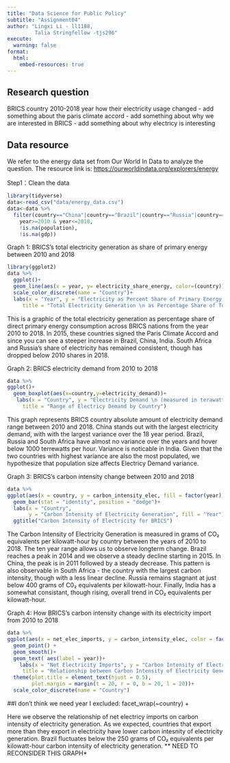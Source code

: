 ```yaml
---
title: "Data Science for Public Policy"
subtitle: "Assignment04"
author: "Lingxi Li - ll1188,
         Talia Stringfellow -tjs296"
execute:
  warning: false
format:
  html:
    embed-resources: true
---
```


## Research question

BRICS country
2010-2018 year
how their electricity usage changed
- add something about the paris climate accord
- add something about why we are interested in BRICS
- add something about why electricy is interesting 

## Data resource

We refer to the energy data set from Our World In Data to analyze the question. The resource link is: <https://ourworldindata.org/explorers/energy>

Step1：Clean the data
```r
library(tidyverse)
data<-read_csv("data/energy_data.csv")
data<-data %>% 
  filter(country=="China"|country=="Brazil"|country=="Russia"|country=="India"|country=="South Africa",
    year>=2010 & year<=2018,
    !is.na(population),
    !is.na(gdp))
```

Graph 1:
BRICS's total electricity generation as share of primary energy between 2010 and 2018

```r
library(ggplot2)
data %>% 
  ggplot()+
  geom_line(aes(x = year, y= electricity_share_energy, color=(country)))+
  scale_color_discrete(name = "Country")+
  labs(x = "Year", y = "Electricity as Percent Share of Primary Energy \n(percentage point)", 
     title = "Total Electricity Generation \n as Percentage Share of Total Primary Energy Consumption \n for BRICS Countries from 2010 to 2018")
```
This is a graphic of the total electricity generation as percentage share of 
direct primary energy consumption across BRICS nations from the year 2010 to 2018. 
In 2015, these countries signed the Paris Climate Accord and since you can see a 
steeper increase in Brazil, China, India. South Africa and Russia's share of 
electricity has remained consistent, though has dropped below 2010 shares in 2018. 

Graph 2:
BRICS electricity demand from 2010 to 2018

```r
data %>% 
ggplot()+
  geom_boxplot(aes(x=country,y=electricity_demand))+
   labs(x = "Country", y = "Electricity Demand \n (measured in terawatt-hours)", 
     title = "Range of Electricy Demand by Country")
```
This graph represents BRICS country absolute amount of electricity demand range 
between 2010 and 2018. China stands out with the largest electricity demand, with 
with the largest variance over the 18 year period. Brazil, Russia and South Africa
have almost no variance over the years and hover below 1000 terrewatts per hour.
Variance is noticable in India. Given that the two countries with highest variance 
are also the most populated, we hypothesize that population size affects Electricy
Demand variance. 

Graph 3:
BRICS's carbon intensity change between 2010 and 2018

```r
data %>% 
ggplot(aes(x = country, y = carbon_intensity_elec, fill = factor(year))) +
  geom_bar(stat = "identity", position = "dodge")+
  labs(x = "Country", 
       y = "Carbon Intensity of Electricity Generation", fill = "Year") +
  ggtitle("Carbon Intensity of Electricity for BRICS")
```
The Carbon Intensity of Electricity Generation is measured in grams of CO₂ equivalents per kilowatt-hour by country between the years of 2010 to 2018. The ten year range 
allows us to observe longterm change. Brazil reaches a peak in 2014 and we observe
a steady decline starting in 2015. In China, the peak is in 2011 followed by a steady decrease. 
This pattern is also observable in South Africa - the country with the largest 
carbon intensity, though with a less linear decline. Russia remains stagnant at
just below 400 grams of C0₂ equivalents per kilowatt-hour. Finally, India has a 
somewhat consistant, though rising, overall trend in CO₂ equivalents per kilowatt-hour.

Graph 4:
How BRICS's carbon intensity change with its electricity import from 2010 to 2018
```r
data %>% 
ggplot(aes(x = net_elec_imports, y = carbon_intensity_elec, color = factor(country))) +
  geom_point() +
  geom_smooth()+
  geom_text( aes(label = year))+
    labs(x = "Net Electricity Imports", y = "Carbon Intensity of Electricity Generation", 
     title = "Relationship between Carbon Intensity of Electricity Generation \n and Net Electrical Imports \n From 2010 to 2018") +
  theme(plot.title = element_text(hjust = 0.5), 
        plot.margin = margin(t = 20, r = 0, b = 20, l = 20))+
  scale_color_discrete(name = "Country")
```
##I don't think we need year I excluded: facet_wrap(~country) +

Here we observe the relationship of net electricy imports on carbon intensity of 
electricity generation. As we expected, countries that export more than they 
export in electricity have lower carbon intesnity of electricity generation.
Brazil fluctuates below the 250 grams of CO₂ equivalents per kilowatt-hour carbon
intensity of electricity generation. ** NEED TO RECONSIDER THIS GRAPH* 
